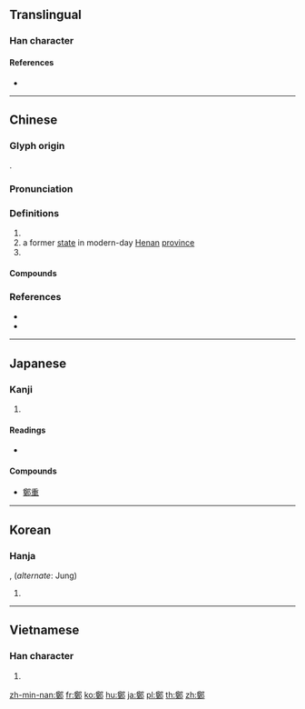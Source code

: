 {{character info/new}}
{{also|郑}}
==Translingual==

===Han character===
{{Han char|rn=163|rad=邑|as=12|sn=15|four=87427|canj=TKNL|ids=⿰[[奠]][[邑|⻏]]}}

====References====
* {{Han ref|kx=1277.300|dkj=39647|dj=1777.090|hdz=63798.010|uh=912D|ud=37165|bh=BE47|bd=48711}}

----

==Chinese==
{{zh-forms|s=郑}}

===Glyph origin===
{{Han etym}}
{{Han compound|奠|邑|c1=p|c2=s|ls=psc}}.

===Pronunciation===
{{zh-pron
|m=zhèng
|c=zeng6
|mn=qz,xm:tīⁿ/tw,zz:tēⁿ/qz,tw,xm,zz:tēng
|mn_note=tēⁿ, tīⁿ - vernacular, tēng - literary
|mc=y
|oc=y
|cat=
}}

===Definitions===
{{zh-hanzi}}

# {{zh-only|鄭重}}
# a former [[state]] in modern-day [[Henan]] [[province]]
# {{surname|lang=zh}}

====Compounds====
{{zh-der|南鄭|鄭箋|鄭元和|鄭重|鄭人買履|鄭氏群虎|關馬鄭白|鄭人爭年|鄭衛之聲|鄭板橋|鄭昭宋聾|鄭履|鄭聲|鄭驛留賓|鄭衛之音|鄭莊公|鄭音|鄭衛桑間|鄭崇履聲|雅鄭|鄭衛之女|鄭衛之曲|鄭重其事}}

===References===
* {{R:yue:mfccd}}
* {{R:yue:jyut.net}}

----

==Japanese==

===Kanji===
{{ja-kanji|grade=|rs=邑12}}

# {{defn|lang=ja|sort=邑12}}

====Readings====
* {{ja-readings|on=[[てい]] (tei), [[じょう]] (jō)|kun=[[かさねる]] (kasaneru)|nanori=}}

====Compounds====
* [[鄭重]]

----

==Korean==

===Hanja===
{{ko-hanja|hangeul=정|eumhun=나라 이름 정|rv=jeong|mr=chŏng|y=ceng}}, (''alternate'': Jung)

# {{defn|lang=ko|sort=邑12}}

----

==Vietnamese==

===Han character===
{{vi-hantu|[[trịnh]]|rs=邑12}}

# {{defn|lang=vi|sort=邑12}}

[[zh-min-nan:鄭]]
[[fr:鄭]]
[[ko:鄭]]
[[hu:鄭]]
[[ja:鄭]]
[[pl:鄭]]
[[th:鄭]]
[[zh:鄭]]